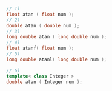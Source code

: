 ```cpp
// 1)
float atan ( float num );
// 2)
double atan ( double num );
// 3)
long double atan ( long double num );
// 4)
float atanf( float num );
// 5)
long double atanl( long double num );
```
```cpp title="Additional Overloads"
// 6)
template< class Integer >
double atan ( Integer num );
```